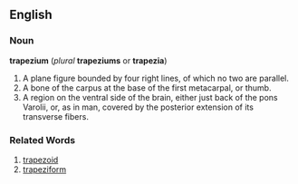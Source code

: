 ==English==
===Noun===
'''trapezium''' (''plural'' '''trapeziums''' or '''trapezia''')
#A plane figure bounded by four right lines, of which no two are parallel.
#A bone of the carpus at the base of the first metacarpal, or thumb.
#A region on the ventral side of the brain, either just back of the pons Varolii, or, as in man, covered by the posterior extension of its transverse fibers.

===Related Words===
#[[trapezoid]]
#[[trapeziform]]